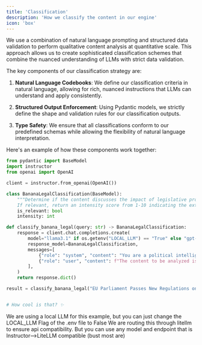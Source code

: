 ```yaml
---
title: 'Classification'
description: 'How we classify the content in our engine'
icon: 'box'
---
```


We use a combination of natural language prompting and structured data validation to perform qualitative content analysis at quantitative scale. This approach allows us to create sophisticated classification schemes that combine the nuanced understanding of LLMs with strict data validation.

The key components of our classification strategy are:

1. **Natural Language Codebooks**: We define our classification criteria in natural language, allowing for rich, nuanced instructions that LLMs can understand and apply consistently.

2. **Structured Output Enforcement**: Using Pydantic models, we strictly define the shape and validation rules for our classification outputs.

3. **Type Safety**: We ensure that all classifications conform to our predefined schemas while allowing the flexibility of natural language interpretation.

Here's an example of how these components work together:


```python
from pydantic import BaseModel
import instructor
from openai import OpenAI

client = instructor.from_openai(OpenAI())

class BananaLegalClassification(BaseModel):
    """Determine if the content discusses the impact of legislative procedures on Banana Trade.
    If relevant, return an intensity score from 1-10 indicating the extent."""
    is_relevant: bool
    intensity: int  

def classify_banana_legal(query: str) -> BananaLegalClassification:
    response = client.chat.completions.create(
        model="llama3.1" if os.getenv("LOCAL_LLM") == "True" else "gpt-4o-2024-08-06",
        response_model=BananaLegalClassification,
        messages=[
            {"role": "system", "content": "You are a political intelligence AI."},
            {"role": "user", "content": f"The content to be analyzed is: {query}"}
        ],
    )
    return response.dict()

result = classify_banana_legal("EU Parliament Passes New Regulations on Banana Import Tariffs, Setting Stage for Trade Dispute with Latin American Producers")


# How cool is that? ✨
```
<Note>
We are using a local LLM for this example, but you can just change the LOCAL_LLM Flag of the .env file to False
We are routing this through litellm to ensure api compatibility. But you can use any model and endpoint that is Instructor-->LiteLLM compatible (bust most are)

</Note>